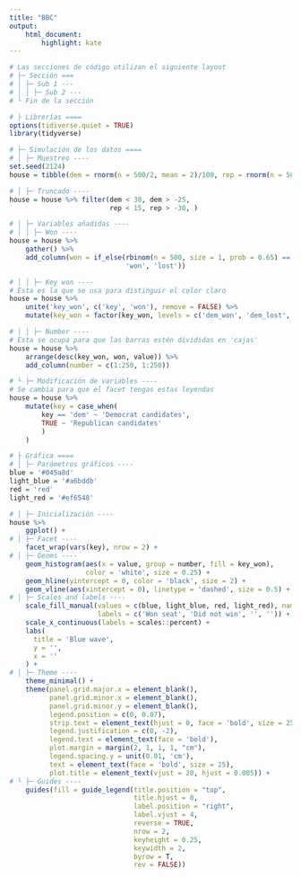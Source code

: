 ```yaml
---
title: "BBC"
output: 
    html_document:
        highlight: kate
---
```


```r
# Las secciones de código utilizan el siguiente layout
# ├─ Sección ===
# │ ├─ Sub 1 ---
# │ │ ├─ Sub 2 ---
# └ Fin de la sección

# ├ Librerías ====
options(tidiverse.quiet = TRUE)
library(tidyverse)

# ├─ Simulación de los datos ====
# │ ├─ Muestreo ----
set.seed(2124)
house = tibble(dem = rnorm(n = 500/2, mean = 2)/100, rep = rnorm(n = 500/2, mean = -2)/100)

# │ ├─ Truncado ----
house = house %>% filter(dem < 30, dem > -25, 
                         rep < 15, rep > -30, )

# │ ├─ Variables añadidas ----
# │ │ ├─ Won ----
house = house %>% 
    gather() %>% 
    add_column(won = if_else(rbinom(n = 500, size = 1, prob = 0.65) == 1, 
                             'won', 'lost'))

# │ │ ├─ Key won ----
# Esta es la que se usa para distinguir el color claro
house = house %>% 
    unite('key_won', c('key', 'won'), remove = FALSE) %>% 
    mutate(key_won = factor(key_won, levels = c('dem_won', 'dem_lost', 'rep_won', 'rep_lost')))

# │ │ ├─ Number ----
# Esta se ocupa para que las barras estén divididas en 'cajas'
house = house %>% 
    arrange(desc(key_won, won, value)) %>% 
    add_column(number = c(1:250, 1:250))

# └ ├─ Modificación de variables ----
# Se cambia para que el facet tengas estas leyendas
house = house %>% 
    mutate(key = case_when(
        key == 'dem' ~ 'Democrat candidates',
        TRUE ~ 'Republican candidates'
        )
    )

# ├ Gráfica ====
# │ ├─ Parámetros gráficos ----
blue = '#045a8d'
light_blue = '#a6bddb'
red = 'red'
light_red = '#ef6548'

# │ ├─ Inicialización ----
house %>% 
    ggplot() +
# │ ├─ Facet ----
    facet_wrap(vars(key), nrow = 2) +
# │ ├─ Geoms ----
    geom_histogram(aes(x = value, group = number, fill = key_won), 
                   color = 'white', size = 0.25) +
    geom_hline(yintercept = 0, color = 'black', size = 2) +
    geom_vline(aes(xintercept = 0), linetype = 'dashed', size = 0.5) +
# │ ├─ Scales and labels ----
    scale_fill_manual(values = c(blue, light_blue, red, light_red), name = '', 
                      labels = c('Won seat', 'Did not win', '', '')) +
    scale_x_continuous(labels = scales::percent) +
    labs(
      title = 'Blue wave', 
      y = '', 
      x = ''
    ) +
# │ ├─ Theme ----
    theme_minimal() +
    theme(panel.grid.major.x = element_blank(), 
          panel.grid.minor.x = element_blank(),
          panel.grid.minor.y = element_blank(),
          legend.position = c(0, 0.87),
          strip.text = element_text(hjust = 0, face = 'bold', size = 25), 
          legend.justification = c(0, -2),
          legend.text = element_text(face = 'bold'), 
          plot.margin = margin(2, 1, 1, 1, "cm"),
          legend.spacing.y = unit(0.01, 'cm'), 
          text = element_text(face = 'bold', size = 25), 
          plot.title = element_text(vjust = 20, hjust = 0.005)) +
# └ ├─ Guides ----
    guides(fill = guide_legend(title.position = "top",
                               title.hjust = 0,
                               label.position = "right", 
                               label.vjust = 4,
                               reverse = TRUE, 
                               nrow = 2, 
                               keyheight = 0.25, 
                               keywidth = 2,
                               byrow = T, 
                               rev = FALSE)) 
```


